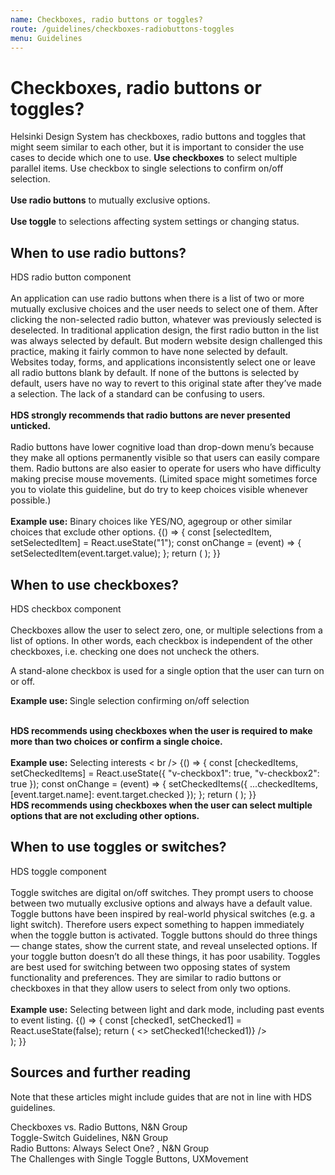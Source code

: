 ```yaml
---
name: Checkboxes, radio buttons or toggles?
route: /guidelines/checkboxes-radiobuttons-toggles
menu: Guidelines
---
```



# Checkboxes, radio buttons or toggles?

<LargeParagraph>
    Helsinki Design System has checkboxes, radio buttons and toggles that might seem similar to each other, but it is important to consider the use cases to decide which one to use.
</LargeParagraph>

<Notification label="TLDR (Too long, didn't read)" className="siteNotification">
<b>Use checkboxes</b> to select multiple parallel items. Use checkbox to single selections to confirm on/off selection.
<br /><br />
<b>Use radio buttons</b> to mutually exclusive options.
<br /><br />
<b>Use toggle</b> to selections affecting system settings or changing status.
</Notification>


## When to use radio buttons?
<Link href="../components/radio-button" >HDS radio button component</Link>
<br /><br />
An application can use radio buttons when there is a list of two or more mutually exclusive choices and the user needs to select one of them. After clicking the non-selected radio button, whatever was previously selected is deselected. In traditional application design, the first radio button in the list was always selected by default. But modern website design challenged this practice, making it fairly common to have none selected by default. Websites today, forms, and applications inconsistently select one or leave all radio buttons blank by default. If none of the buttons is selected by default, users have no way to revert to this original state after they’ve made a selection. The lack of a standard can be confusing to users.
<br /><br />
<b>HDS strongly recommends that radio buttons are never presented unticked.</b>
<br /><br />
Radio buttons have lower cognitive load than drop-down menu’s because they make all options permanently visible so that users can easily compare them. Radio buttons are also easier to operate for users who have difficulty making precise mouse movements. (Limited space might sometimes force you to violate this guideline, but do try to keep choices visible whenever possible.)
<br /><br />
<b>Example use:</b> Binary choices like YES/NO, agegroup or other similar choices that exclude other options.

<Playground>
  {() => {
    const [selectedItem, setSelectedItem] = React.useState("1");
    const onChange = (event) => {
      setSelectedItem(event.target.value);
    };
    return (
      <SelectionGroup label="Choose your agegroup">
        <RadioButton id="v-radio1" name="v-radio" value="1" label="Under 16" checked={selectedItem === "1"} onChange={onChange} />
        <RadioButton id="v-radio2" name="v-radio" value="2" label="17-35" checked={selectedItem === "2"} onChange={onChange} />
        <RadioButton id="v-radio3" name="v-radio" value="3" label="35-64" checked={selectedItem === "3"} onChange={onChange} />
        <RadioButton id="v-radio4" name="v-radio" value="4" label="Over 65" checked={selectedItem === "4"} onChange={onChange} />
      </SelectionGroup>
    );
  }}
</Playground>

## When to use checkboxes?
<Link href="../components/checkbox" >HDS checkbox component</Link>
<br /><br />
Checkboxes allow the user to select zero, one, or multiple selections from a list of options. In other words, each checkbox is independent of the other checkboxes, i.e. checking one does not uncheck the others.

A stand-alone checkbox is used for a single option that the user can turn on or off.

<b>Example use: </b>Single selection confirming on/off selection

<Playground>
  <Checkbox label="I have a loyalty card" />
</Playground>

<br />
<b>HDS recommends using checkboxes when the user is required to make more than two choices or confirm a single choice. </b>
<br /><br />
<b>Example use:</b> Selecting interests < br />

<Playground>
  {() => {
    const [checkedItems, setCheckedItems] = React.useState({ "v-checkbox1": true, "v-checkbox2": true });
    const onChange = (event) => {
      setCheckedItems({ ...checkedItems, [event.target.name]: event.target.checked });
    };
    return (
      <SelectionGroup label="Select your interests">
        <Checkbox id="v-checkbox1" name="v-checkbox1" label="Music" checked={checkedItems["v-checkbox1"]} onChange={onChange} />
        <Checkbox id="v-checkbox2" name="v-checkbox2" label="Arts and museums" checked={checkedItems["v-checkbox2"]} onChange={onChange} />
        <Checkbox id="v-checkbox3" name="v-checkbox3" label="Sports and outdoor activities" checked={checkedItems["v-checkbox3"]} onChange={onChange} />
        <Checkbox id="v-checkbox4" name="v-checkbox4" label="Cooking" checked={checkedItems["v-checkbox4"]} onChange={onChange} />
      </SelectionGroup>
    );
  }}
</Playground>

<br />
<b>HDS recommends using checkboxes when the user can select multiple options that are not excluding other options. </b>

## When to use toggles or switches?
<Link href="../components/toggle">HDS toggle component</Link>
<br /><br />
Toggle switches are digital on/off switches. They prompt users to choose between two mutually exclusive options and always have a default value. Toggle buttons have been inspired by real-world physical switches (e.g. a light switch). Therefore users expect something to happen immediately when the toggle button is activated. Toggle buttons should do three things — change states, show the current state, and reveal unselected options. If your toggle button doesn’t do all these things, it has poor usability. Toggles are best used for switching between two opposing states of system functionality and preferences. They are similar to radio buttons or checkboxes in that they allow users to select from only two options.
<br /><br />
<b>Example use:</b> Selecting between light and dark mode, including past events to event listing.

<Playground>
  {() => {
    const [checked1, setChecked1] = React.useState(false);
    return (
      <>
        <ToggleButton id="toggle-button-1" label="Include past events in the list" checked={checked1} onChange={() => setChecked1(!checked1)} />
        <br />
      </>
    );
  }}
</Playground>



## Sources and further reading
Note that these articles might include guides that are not in line with HDS guidelines.


<Link href="https://www.nngroup.com/articles/checkboxes-vs-radio-buttons/" external>Checkboxes vs. Radio Buttons, N&N Group</Link>
<br />

<Link href="https://www.nngroup.com/articles/toggle-switch-guidelines/" external>Toggle-Switch Guidelines, N&N Group</Link>
<br />

<Link href="https://www.nngroup.com/articles/radio-buttons-default-selection/" external>Radio Buttons: Always Select One? , N&N Group</Link>
<br />

<Link href="https://uxmovement.com/buttons/the-challenges-with-single-toggle-buttons/" external>The Challenges with Single Toggle Buttons, UXMovement</Link>

